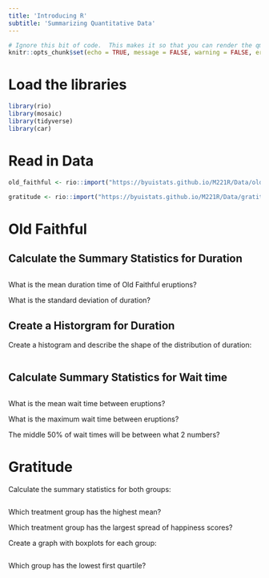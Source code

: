 ```yaml
---
title: 'Introducing R'
subtitle: 'Summarizing Quantitative Data'
---
```

```r
# Ignore this bit of code.  This makes it so that you can render the qmd file even when there are errors in your code.
knitr::opts_chunk$set(echo = TRUE, message = FALSE, warning = FALSE, error = TRUE)
```


# Load the libraries
```r

library(rio)
library(mosaic)
library(tidyverse)
library(car)

```

# Read in Data

```r

old_faithful <- rio::import("https://byuistats.github.io/M221R/Data/old_faithful.xlsx")

gratitude <- rio::import("https://byuistats.github.io/M221R/Data/gratitude.xlsx")


```


# Old Faithful

## Calculate the Summary Statistics for Duration

```r


```

What is the mean duration time of Old Faithful eruptions?

What is the standard deviation of duration?


## Create a Historgram for Duration

Create a histogram and describe the shape of the distribution of duration:

```r


```



## Calculate Summary Statistics for Wait time

```r



```

What is the mean wait time between eruptions?

What is the maximum wait time between eruptions?

The middle 50% of wait times will be between what 2 numbers?


# Gratitude

Calculate the summary statistics for both groups:

```r


```

Which treatment group has the highest mean?

Which treatment group has the largest spread of happiness scores?

Create a graph with boxplots for each group:

```r


```

Which group has the lowest first quartile?



